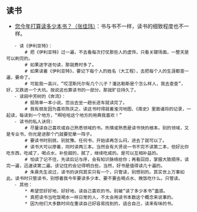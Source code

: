 == 读书 ==

* [[http://toutiao.com/i6234799392944030210/| 您今年打算读多少本书？（张佳玮）]]：书与书不一样，读书的细致程度也不一样。
	- 读《伊利亚特》：
		# 把《伊利亚特》过一遍，不去看每次打仗那些人的虚饰，只看关键场面，一整天是可以刷完的。
		# 如果逐字逐句读，那就费时多了。
		# 如果读着《伊利亚特》，要记下每个人的姓名（大工程），去把每个人的生涯都查一遍，要命了。
		# 可能我一高兴，“哎涅斯托尔有几个儿子？潘达勒斯是个怎么样人，我去查查”，好，又跌进一个大坑。按说这也算读书的一部分。那就旷日持久了。
	- 读田中芳树的《奔流》：
		# 挺简单一本小说。您出去坐一趟长途车就读完了。
		# 我有朋友因为喜欢陈庆之，读这书时得就着淮河地图、《南史》里面诸将的记录，一起读，每读到一个地方，“啊哈哈这个地方的用典我喜欢！”
	- 读书的私人诀窍:
		# 尽量读自己喜欢或自己熟悉领域的书。热情或熟悉是读书快的根本。别的领域，又是专业书，你光是进那个门就要犯晕一阵子。
		# 要读书时别挑，别犹豫。任何书，开始读再怎么闷，进去了就可以了。
		# 读书大可以掺着，同时读两三本。当然会有大贤说一书不完不读第二本，但好比你吃东西，吃咸了，喝点水，补些甜的，腻了，继续吃咸的。是可以互相补益的。
		# 怕读了记不住，先读后记与序，会有知识脉络给你；再看回目，掌握大致顺序。读完一遍，迅速读第二遍。该记住的会记得明白些。当然，好书是值得读几十遍的。
		# 朱熹先生说过，读书的诀窍其实只有一个，只管读，别想别的。其实世上万事如此。读书时只管读书，别想着我今年要读多少本、要不要去喝点水、晚饭吃什么。只管读。
	- 其他：
		* 希望您好好地，好好地，读自己喜欢的书。别被“读了多少本书”蛊惑。
		* 真把读书当吃饭喝水一样日常的人，不太会用读书本数这个概念来说事的。
		* 因为他们大多数时间在重读自己好容易找到的，适合自己，读来有味的书。
